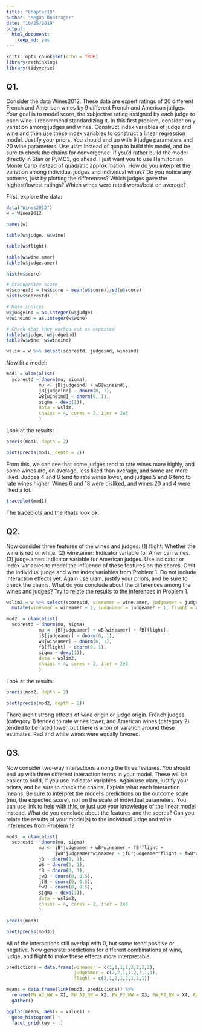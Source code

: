 ```yaml
---
title: "Chapter10"
author: "Megan Bontrager"
date: "10/25/2019"
output: 
  html_document: 
    keep_md: yes
---
```


```r
knitr::opts_chunk$set(echo = TRUE)
library(rethinking)
library(tidyverse)
```

## Q1. 
Consider the data Wines2012. These data are expert ratings of 20 different French and American wines by 9 different French and American judges. Your goal is to model score, the subjective rating assigned by each judge to each wine. I recommend standardizing it.
In this first problem, consider only variation among judges and wines. Construct index variables of judge and wine and then use these index variables to construct a linear regression model. Justify your priors. You should end up with 9 judge parameters and 20 wine parameters. Use ulam instead of quap to build this model, and be sure to check the chains for convergence. If you’d rather build the model directly in Stan or PyMC3, go ahead. I just want you to use Hamiltonian Monte Carlo instead of quadratic approximation.
How do you interpret the variation among individual judges and individual wines? Do you notice any patterns, just by plotting the differences? Which judges gave the highest/lowest ratings? Which wines were rated worst/best on average?

First, explore the data:

```r
data("Wines2012")
w = Wines2012

names(w)

table(w$judge, w$wine)

table(w$flight)

table(w$wine.amer)
table(w$judge.amer)

hist(w$score)

# Standardize score 
w$scorestd = (w$score - mean(w$score))/sd(w$score)
hist(w$scorestd)

# Make indices
w$judgeind = as.integer(w$judge)
w$wineind = as.integer(w$wine)

# Check that they worked out as expected
table(w$judge, w$judgeind)
table(w$wine, w$wineind)

wslim = w %>% select(scorestd, judgeind, wineind)
```

Now fit a model:

```r
mod1 = ulam(alist(
  scorestd ~ dnorm(mu, sigma),
            mu <- jB[judgeind] + wB[wineind],
            jB[judgeind] ~ dnorm(0, 1),
            wB[wineind] ~ dnorm(0, 1),
            sigma ~ dexp(1)),
            data = wslim,
            chains = 4, cores = 2, iter = 2e3
            )
```

Look at the results:

```r

precis(mod1, depth = 2)

plot(precis(mod1, depth = 2))

```

From this, we can see that some judges tend to rate wines more highly, and some wines are, on average, less liked than average, and some are more liked. Judges 4 and 8 tend to rate wines lower, and judges 5 and 6 tend to rate wines higher. Wines 6 and 18 were disliked, and wines 20 and 4 were liked a lot.

```r
traceplot(mod1)

```

The traceplots and the Rhats look ok.

## Q2. 

Now consider three features of the wines and judges:
(1) flight: Whether the wine is red or white.
(2) wine.amer: Indicator variable for American wines. 
(3) judge.amer: Indicator variable for American judges.
Use indicator or index variables to model the influence of these features on the scores. Omit the individual judge and wine index variables from Problem 1. Do not include interaction effects yet. Again use ulam, justify your priors, and be sure to check the chains. What do you conclude about the differences among the wines and judges? Try to relate the results to the inferences in Problem 1.

```r
wslim2 = w %>% select(scorestd, wineamer = wine.amer, judgeamer = judge.amer, flight) %>% 
  mutate(wineamer = wineamer + 1, judgeamer = judgeamer + 1, flight = as.integer(flight))

mod2  = ulam(alist(
  scorestd ~ dnorm(mu, sigma),
            mu <- jB[judgeamer] + wB[wineamer] + fB[flight],
            jB[judgeamer] ~ dnorm(0, 1),
            wB[wineamer] ~ dnorm(0, 1),
            fB[flight] ~ dnorm(0, 1),
            sigma ~ dexp(1)),
            data = wslim2,
            chains = 4, cores = 2, iter = 2e3
            )

```

Look at the results:

```r

precis(mod2, depth = 2)

plot(precis(mod2, depth = 2))

```

There aren't strong effects of wine origin or judge origin. French judges (category 1) tended to rate wines lower, and American wines (category 2) tended to be rated lower, but there is a ton of varation around these estimates. Red and white wines were equally favored.


## Q3. 
Now consider two-way interactions among the three features. You should end up with three different interaction terms in your model. These will be easier to build, if you use indicator variables. Again use ulam, justify your priors, and be sure to check the chains. Explain what each interaction means. Be sure to interpret the model’s predictions on the outcome scale (mu, the expected score), not on the scale of individual parameters. You can use link to help with this, or just use your knowledge of the linear model instead.
What do you conclude about the features and the scores? Can you relate the results of your model(s) to the individual judge and wine inferences from Problem 1?

```r

mod3  = ulam(alist(
  scorestd ~ dnorm(mu, sigma),
            mu <- jB*judgeamer + wB*wineamer + fB*flight +
                  jwB*judgeamer*wineamer + jfB*judgeamer*flight + fwB*wineamer*flight,
            jB ~ dnorm(0, 1),
            wB ~ dnorm(0, 1),
            fB ~ dnorm(0, 1),
            jwB ~ dnorm(0, 0.5),
            jfB ~ dnorm(0, 0.5),
            fwB ~ dnorm(0, 0.5),
            sigma ~ dexp(1)),
            data = wslim2,
            chains = 4, cores = 2, iter = 2e3
            )

```

```r
precis(mod3)

plot(precis(mod3))
```

All of the interactions still overlap with 0, but some trend positive or negative. Now generate predictions for different combinations of wine, judge, and flight to make these effects more interpretable. 

```r
predictions = data.frame(wineamer = c(1,1,1,1,2,2,2,2),
                         judgeamer = c(2,2,1,1,2,2,1,1),
                         flight = c(2,1,2,1,2,1,2,1))

means = data.frame(link(mod3, predictions)) %>% 
  rename(FW_AJ_WW = X1, FW_AJ_RW = X2, FW_FJ_WW = X3, FW_FJ_RW = X4, AW_AJ_WW = X5, AW_AJ_RW = X6, AW_FJ_WW = X7, AW_FJ_RW = X8) %>% 
  gather()
```

```r
ggplot(means, aes(x = value)) +
  geom_histogram() +
  facet_grid(key ~ .)

```


